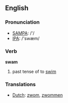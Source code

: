 ==English==

=== Pronunciation ===
*[[w:SAMPA|SAMPA]]: /'/
*[[w:IPA|IPA]]: /'swæm/

=== Verb ===

'''swam'''

# past tense of to [[swim]]

=== Translations ===
*[[Dutch]]: [[zwom]], [[zwommen]]